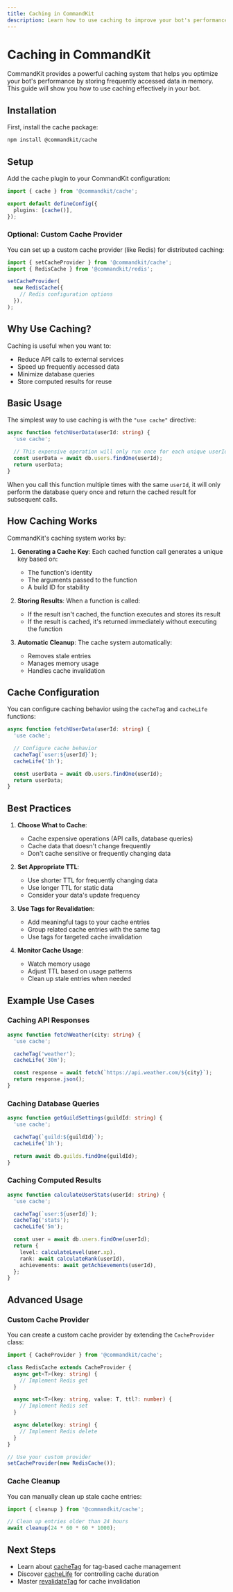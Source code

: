 ```yaml
---
title: Caching in CommandKit
description: Learn how to use caching to improve your bot's performance and reduce API calls.
---
```


# Caching in CommandKit

CommandKit provides a powerful caching system that helps you optimize your bot's performance by storing frequently accessed data in memory. This guide will show you how to use caching effectively in your bot.

## Installation

First, install the cache package:

```bash
npm install @commandkit/cache
```

## Setup

Add the cache plugin to your CommandKit configuration:

```ts
import { cache } from '@commandkit/cache';

export default defineConfig({
  plugins: [cache()],
});
```

### Optional: Custom Cache Provider

You can set up a custom cache provider (like Redis) for distributed caching:

```ts
import { setCacheProvider } from '@commandkit/cache';
import { RedisCache } from '@commandkit/redis';

setCacheProvider(
  new RedisCache({
    // Redis configuration options
  }),
);
```

## Why Use Caching?

Caching is useful when you want to:

- Reduce API calls to external services
- Speed up frequently accessed data
- Minimize database queries
- Store computed results for reuse

## Basic Usage

The simplest way to use caching is with the `"use cache"` directive:

```ts
async function fetchUserData(userId: string) {
  'use cache';

  // This expensive operation will only run once for each unique userId
  const userData = await db.users.findOne(userId);
  return userData;
}
```

When you call this function multiple times with the same `userId`, it will only perform the database query once and return the cached result for subsequent calls.

## How Caching Works

CommandKit's caching system works by:

1. **Generating a Cache Key**: Each cached function call generates a unique key based on:

   - The function's identity
   - The arguments passed to the function
   - A build ID for stability

2. **Storing Results**: When a function is called:

   - If the result isn't cached, the function executes and stores its result
   - If the result is cached, it's returned immediately without executing the function

3. **Automatic Cleanup**: The cache system automatically:
   - Removes stale entries
   - Manages memory usage
   - Handles cache invalidation

## Cache Configuration

You can configure caching behavior using the `cacheTag` and `cacheLife` functions:

```ts
async function fetchUserData(userId: string) {
  'use cache';

  // Configure cache behavior
  cacheTag(`user:${userId}`);
  cacheLife('1h');

  const userData = await db.users.findOne(userId);
  return userData;
}
```

## Best Practices

1. **Choose What to Cache**:

   - Cache expensive operations (API calls, database queries)
   - Cache data that doesn't change frequently
   - Don't cache sensitive or frequently changing data

2. **Set Appropriate TTL**:

   - Use shorter TTL for frequently changing data
   - Use longer TTL for static data
   - Consider your data's update frequency

3. **Use Tags for Revalidation**:

   - Add meaningful tags to your cache entries
   - Group related cache entries with the same tag
   - Use tags for targeted cache invalidation

4. **Monitor Cache Usage**:
   - Watch memory usage
   - Adjust TTL based on usage patterns
   - Clean up stale entries when needed

## Example Use Cases

### Caching API Responses

```ts
async function fetchWeather(city: string) {
  'use cache';

  cacheTag('weather');
  cacheLife('30m');

  const response = await fetch(`https://api.weather.com/${city}`);
  return response.json();
}
```

### Caching Database Queries

```ts
async function getGuildSettings(guildId: string) {
  'use cache';

  cacheTag(`guild:${guildId}`);
  cacheLife('1h');

  return await db.guilds.findOne(guildId);
}
```

### Caching Computed Results

```ts
async function calculateUserStats(userId: string) {
  'use cache';

  cacheTag(`user:${userId}`);
  cacheTag('stats');
  cacheLife('5m');

  const user = await db.users.findOne(userId);
  return {
    level: calculateLevel(user.xp),
    rank: await calculateRank(userId),
    achievements: await getAchievements(userId),
  };
}
```

## Advanced Usage

### Custom Cache Provider

You can create a custom cache provider by extending the `CacheProvider` class:

```ts
import { CacheProvider } from '@commandkit/cache';

class RedisCache extends CacheProvider {
  async get<T>(key: string) {
    // Implement Redis get
  }

  async set<T>(key: string, value: T, ttl?: number) {
    // Implement Redis set
  }

  async delete(key: string) {
    // Implement Redis delete
  }
}

// Use your custom provider
setCacheProvider(new RedisCache());
```

### Cache Cleanup

You can manually clean up stale cache entries:

```ts
import { cleanup } from '@commandkit/cache';

// Clean up entries older than 24 hours
await cleanup(24 * 60 * 60 * 1000);
```

## Next Steps

- Learn about [cacheTag](./02-cacheTag-function.mdx) for tag-based cache management
- Discover [cacheLife](./03-cacheLife-function.mdx) for controlling cache duration
- Master [revalidateTag](./05-revalidateTag-function.mdx) for cache invalidation
